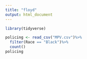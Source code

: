 ```yaml
---
title: "floyd"
output: html_document
---
```

```r
library(tidyverse)
```


```r
policing <- read_csv("MPV.csv")%>%  
  filter(Race == "Black")%>% 
  count()
policing
```




